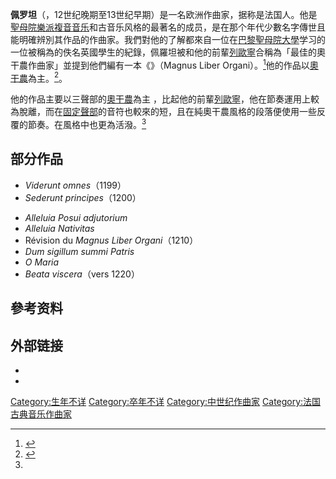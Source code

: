 {{expand english|time=2021-01-01}}
{{Infobox classical
| 中文名 = 佩罗坦
| 画像 = 
| 附注 =     
| 原文名 = Pérotin
| 国别 = 法国    
| 出生日期 = 
| 出生地 = 
| 逝世日期 = 
| 逝世地 = 
| 所属时期 = [[中世紀音樂|中世纪]]
| 所属乐派 =  [[巴黎聖母院樂派|巴黎聖母院樂派]]
| 擅长作品类型 = [[複音音樂|複音音樂]]、[[奧干農|奧干農]]
| 代表作 = 
| 师从 = 
| 学生 = 
| 官方网站 = 
}}
'''佩罗坦'''（{{lang-fr|Pérotin}}，12世纪晚期至13世纪早期）是一名欧洲作曲家，据称是法国人。他是[[聖母院樂派|聖母院樂派]][[複音音乐|複音音乐]]和古音乐风格的最著名的成员，是在那个年代少數名字傳世且能明確辨別其作品的作曲家。我們對他的了解都來自一位在[[巴黎聖母院大學|巴黎聖母院大學]]学习的一位被稱為{{link-en|Anonymous IV|Anonymous IV}}的佚名英國學生的紀錄，佩羅坦被和他的前輩[[列歐寧|列歐寧]]合稱為「最佳的奧干農作曲家」並提到他們編有一本《{{link-en|奧干農大全|Magnus Liber Organi}}》（Magnus Liber Organi）。<ref name="滿級分">{{cite book|author1=何靜宜|title=滿級分中西音樂史精要|date=2014-5|publisher=古韻文化|location=台中市|isbn=9789869054621}}</ref>他的作品以[[奧干農|奧干農]]為主。<ref name="楊沛仁">{{cite book|author1=楊沛仁|editor=楊沛仁|title=音樂史與欣賞|date=2001-02-20|publisher=美樂出版社|location=臺北市|isbn=9578442521|language=中文}}</ref>。

他的作品主要以三聲部的[[奧干農|奧干農]]為主 ，比起他的前輩[[列歐寧|列歐寧]]，他在節奏運用上較為脫離{{link-en|節奏型|Rhythmic mode}}，而在[[固定聲部|固定聲部]]的音符也較來的短，且在純奧干農風格的段落便使用一些反覆的節奏。在{{link-en|第士坎特|Discant}}風格中也更為活潑。<ref name="楊沛仁" />

==部分作品==
* ''Viderunt omnes''（1199）
* ''Sederunt principes''（1200）
<!-- * ''[[Magnus_liber|Magnus liber]]'' (vers 1200): le Magnus liber n'est pas une œuvre; c'est une collection d'œuvres qui contient entre autres des œuvres de Pérotin-->
* ''Alleluia Posui adjutorium''
* ''Alleluia Nativitas''
* Révision du ''Magnus Liber Organi''（1210）
* ''Dum sigillum summi Patris''
* ''O Maria''
* ''Beata viscera''（vers 1220）
==參考资料==
{{reflist}}

== 外部链接==
{{commons category}}

* {{IMSLP|id=Pérotin|cname=Pérotin}}
* {{ChoralWiki}}
{{中世紀音樂}}
{{Authority control}}
{{DEFAULTSORT:perotin}}
[[Category:生年不详|Category:生年不详]]
[[Category:卒年不详|Category:卒年不详]]
[[Category:中世纪作曲家|Category:中世纪作曲家]]
[[Category:法国古典音乐作曲家|Category:法国古典音乐作曲家]]